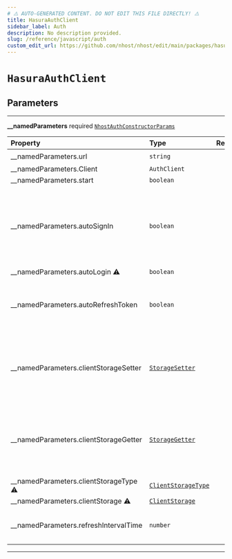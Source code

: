 ```yaml
---
# ⚠️ AUTO-GENERATED CONTENT. DO NOT EDIT THIS FILE DIRECTLY! ⚠️
title: HasuraAuthClient
sidebar_label: Auth
description: No description provided.
slug: /reference/javascript/auth
custom_edit_url: https://github.com/nhost/nhost/edit/main/packages/hasura-auth-js/src/hasura-auth-client.ts#L64
---
```


# `HasuraAuthClient`

## Parameters

---

**<span className="parameter-name">\_\_namedParameters</span>** <span className="optional-status">required</span> [`NhostAuthConstructorParams`](/reference/docgen/javascript/auth/types/nhost-auth-constructor-params)

| Property                                                                                                                                                                                                                                          | Type                                                                               | Required | Notes                                                                                                             |
| :------------------------------------------------------------------------------------------------------------------------------------------------------------------------------------------------------------------------------------------------ | :--------------------------------------------------------------------------------- | :------: | :---------------------------------------------------------------------------------------------------------------- |
| <span className="parameter-name"><span className="light-grey">\_\_namedParameters.</span>url</span>                                                                                                                                               | `string`                                                                           |    ✔️    |                                                                                                                   |
| <span className="parameter-name"><span className="light-grey">\_\_namedParameters.</span>Client</span>                                                                                                                                            | `AuthClient`                                                                       |          |                                                                                                                   |
| <span className="parameter-name"><span className="light-grey">\_\_namedParameters.</span>start</span>                                                                                                                                             | `boolean`                                                                          |          |                                                                                                                   |
| <span className="parameter-name"><span className="light-grey">\_\_namedParameters.</span>autoSignIn</span>                                                                                                                                        | `boolean`                                                                          |          | When set to true, will parse the url on startup to check if it contains a refresh token to start the session with |
| <span className="parameter-name deprecated"><span className="light-grey">\_\_namedParameters.</span>autoLogin</span> <span className="deprecation-sign" title="use autoSignIn instead">⚠️</span>                                                  | `boolean`                                                                          |          |                                                                                                                   |
| <span className="parameter-name"><span className="light-grey">\_\_namedParameters.</span>autoRefreshToken</span>                                                                                                                                  | `boolean`                                                                          |          | When set to true, will automatically refresh token before it expires                                              |
| <span className="parameter-name"><span className="light-grey">\_\_namedParameters.</span>clientStorageSetter</span>                                                                                                                               | [`StorageSetter`](/reference/docgen/javascript/auth/types/storage-setter)          |          | Define a way to set information about the refresh token and its exipration date                                   |
| <span className="parameter-name"><span className="light-grey">\_\_namedParameters.</span>clientStorageGetter</span>                                                                                                                               | [`StorageGetter`](/reference/docgen/javascript/auth/types/storage-getter)          |          | Define a way to get information about the refresh token and its exipration date                                   |
| <span className="parameter-name deprecated"><span className="light-grey">\_\_namedParameters.</span>clientStorageType</span> <span className="deprecation-sign" title="Use clientStorageGetter and clientStorageSetter options instead">⚠️</span> | [`ClientStorageType`](/reference/docgen/javascript/auth/types/client-storage-type) |          |                                                                                                                   |
| <span className="parameter-name deprecated"><span className="light-grey">\_\_namedParameters.</span>clientStorage</span> <span className="deprecation-sign" title="Use clientStorageGetter and clientStorageSetter options instead">⚠️</span>     | [`ClientStorage`](/reference/docgen/javascript/auth/types/client-storage)          |          |                                                                                                                   |
| <span className="parameter-name"><span className="light-grey">\_\_namedParameters.</span>refreshIntervalTime</span>                                                                                                                               | `number`                                                                           |          | Time interval until token refreshes, in seconds                                                                   |

---
